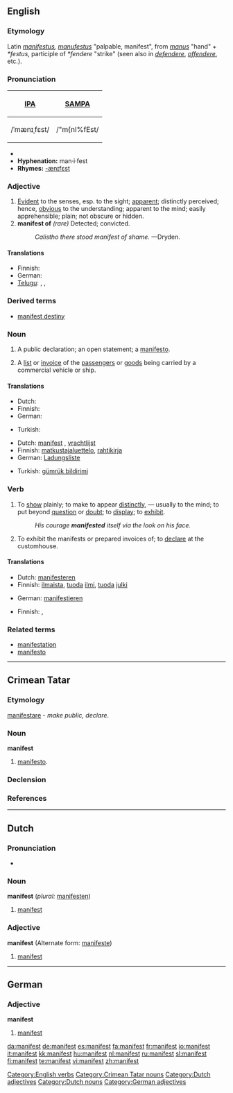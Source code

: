 {{see|Manifest}}
==English==

===Etymology===
Latin ''[[manifestus]], [[manufestus]]'' "palpable, manifest", from ''[[manus]]'' "hand" + ''*festus'', participle of ''*fendere'' "strike" (seen also in ''[[defendere]]'', ''[[offendere]]'', etc.).

===Pronunciation===
{| border=1 cellpadding=5
! [[w:International Phonetic Alphabet|IPA]] !! [[w:SAMPA|SAMPA]]
|-
| /ˈmænɪˌfɛst/ || /"m{nI%fEst/
|}

*{{audio|en-us-manifest.ogg|Audio (US)}}
*'''Hyphenation:''' man·i·fest
*'''Rhymes:''' [[Rhymes:English:-ænɪfɛst|-ænɪfɛst]]

===Adjective===
{{en-adj}}

# [[Evident]] to the senses, esp. to the sight; [[apparent]]; distinctly perceived; hence, [[obvious]] to the understanding; apparent to the mind; easily apprehensible; plain; not obscure or hidden.
# '''manifest of''' ''(rare)'' Detected; convicted.
#:''Calistho there stood manifest of shame.'' —Dryden.
<!-- definitions above and below mainly from Webster 1913 -->

====Translations====
{{trans-top|evident to the senses, esp. to the sight; apparent}}

* Finnish: {{t+|fi|ilmeinen}}
* German: {{t-|de|manifest}}
* [[Telugu]]: {{t|te|వ్యక్తము|tr=vyaktamu|sc=Telu}}, {{t|te|విదితము|tr=viditamu|sc=Telu}}, {{t|te|గోచరము|tr=gOcharamu|sc=Telu}}
{{trans-mid}}
{{trans-bottom}}

{{trans-top|detected; convicted}}
{{trans-mid}}
{{trans-bottom}}

===Derived terms===
*[[manifest destiny]]

===Noun===
{{en-noun}}

# {{obsolete}} A public declaration; an open statement; a [[manifesto]].
# A [[list]] or [[invoice]] of the [[passengers]] or [[goods]] being carried by a commercial vehicle or ship.

====Translations====
{{trans-top|''(obsolete)'' A public declaration; an open statement; a [[manifesto]]}}
* Dutch: {{t+|nl|manifest|n}}
* Finnish: {{t+|fi|manifesti}}
* German: {{t+|de|Manifest|f}}
{{trans-mid}}
* Turkish: {{t+|tr|manifesto}}
{{trans-bottom}}

{{trans-top|a list or invoice of the passengers or goods being carried by a commercial vehicle or ship}}
* Dutch: [[manifest]] {{f}}, [[vrachtlijst]] {{f}}
* Finnish: [[matkustajaluettelo]], [[rahtikirja]]
* German: [[Ladungsliste]] {{f}}
{{trans-mid}}
* Turkish: [[gümrük bildirimi]]
{{trans-bottom}}

===Verb===
{{en-verb}}

# To [[show]] plainly; to make to appear [[distinctly]], — usually to the mind; to put beyond [[question]] or [[doubt]]; to [[display]]; to [[exhibit]].
#:''His courage '''manifested''' itself via the look on his face.''
# To exhibit the manifests or prepared invoices of; to [[declare]] at the customhouse.

====Translations====
{{trans-top|To show plainly; to make to appear distinctly}}
* Dutch: [[manifesteren]]
* Finnish: [[ilmaista]], [[tuoda]] [[ilmi]], [[tuoda]] [[julki]]
{{trans-mid}}
* German: [[manifestieren]]
{{trans-bottom}}

{{trans-top|To exhibit the manifests or prepared invoices of; to declare at the customhouse}}
* Finnish: {{t+|fi|selvittää}}, {{t+|fi|ilmoittaa}}
{{trans-mid}}
{{trans-bottom}}

===Related terms===
*[[manifestation]]
*[[manifesto]]

[[Category:English verbs]]

----

==Crimean Tatar==

===Etymology===
{{L.|crh}} [[manifestare#Latin|manifestare]] - ''make public, declare''.

===Noun===
'''manifest'''

# [[manifesto]].

===Declension===
{{crh-latin-noun|niñ|ke|ni|te|ten}}

===References===
{{R:Useinov-Mireev 2002}}

[[Category:Crimean Tatar nouns]]

----

==Dutch==

===Pronunciation===
*{{audio|Nl-manifest.ogg|audio}}

===Noun===
'''manifest''' (''plural:'' [[manifesten]])

# [[manifest#English|manifest]]

===Adjective===
'''manifest''' (Alternate form: [[manifeste]])

# [[manifest#English|manifest]]

[[Category:Dutch adjectives]]
[[Category:Dutch nouns]]

----

==German==

===Adjective===
'''manifest'''

# [[manifest#English|manifest]]

[[Category:German adjectives]]

[[da:manifest]]
[[de:manifest]]
[[es:manifest]]
[[fa:manifest]]
[[fr:manifest]]
[[io:manifest]]
[[it:manifest]]
[[kk:manifest]]
[[hu:manifest]]
[[nl:manifest]]
[[ru:manifest]]
[[sl:manifest]]
[[fi:manifest]]
[[te:manifest]]
[[vi:manifest]]
[[zh:manifest]]